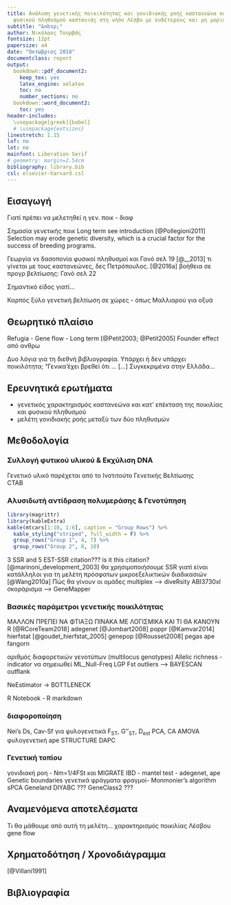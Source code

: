```yaml
---
title: Ανάλυση γενετικής ποικιλότητας και γονιδιακής ροής καστανεώνα και απομονωμένου
  φυσικού πληθυσμού καστανιάς στη νήσο Λέσβο με ουδέτερους και μη μοριακούς δείκτες
subtitle: "&nbsp;" 
author: Νικόλαος Τουρβάς
fontsize: 12pt
papersize: a4
date: "Οκτώβριος 2018"
documentclass: report
output:
  bookdown::pdf_document2:
    keep_tex: yes
    latex_engine: xelatex
    toc: no
    number_sections: no
  bookdown::word_document2:
    toc: yes
header-includes: 
  \usepackage[greek]{babel}
  # \usepackage{extsizes}
linestretch: 1.15
lof: no
lot: no
mainfont: Liberation Serif
# geometry: margin=2.54cm
bibliography: library.bib
csl: elsevier-harvard.csl
---
```


 <!-- Εισαγωγή και Θεωρ. πλαίσιο μπορούν να γίνουν μια ενότητα!!! --> 
 
## Εισαγωγή

Γιατί πρέπει να μελετηθεί η γεν. ποικ - διαφ 

Σημασία γενετικής ποικ Long term see introduction [@Pollegioni2011]
Selection may erode genetic diversity, which is a crucial factor for the success of breeding programs.

Γεωργία vs δασοπονία φυσικοί πληθυσμοί και Γανό σελ 19 [@__2013]
  τι γίνεται με τους καστανεώνες, δες Πετρόπουλος. [@2016a]
βοήθεια σε προγρ βελτίωσης: Γανό σελ 22 

Σημαντικό είδος γιατί...

Καρπός ξύλο
γενετική βελτίωση σε χώρες - όπως Μαλλιαρού για οξυά


## Θεωρητικό πλαίσιο

Refugia - Gene flow - Long term [@Petit2003; @Petit2005]
Founder effect από ανθρω

Δυο λόγια για τη διεθνή βιβλιογραφία. 
Υπάρχει ή δεν υπάρχει ποικιλότητα; "Γενικα'έχει βρεθεί ότι ... [...] 
Συγκεκριμένα στην Ελλάδα...
  
## Ερευνητικά ερωτήματα

- γενετικός χαρακτηρισμός καστανεώνα και κατ' επέκταση της ποικιλίας και φυσικού πληθυσμού
- μελέτη γονιδιακής ροής μεταξύ των δύο πληθυσμών

## Μεθοδολογία

### Συλλογή φυτικού υλικού & Εκχύλιση DNA
Γενετικό υλικό παρέχεται από το Ινστιτούτο Γενετικής Βελτίωσης  
CTAB

### Αλυσιδωτή αντίδραση πολυμεράσης & Γενοτύπηση

```r
library(magrittr)
library(kableExtra)
kable(mtcars[1:10, 1:6], caption = "Group Rows") %>%
  kable_styling("striped", full_width = F) %>%
  group_rows("Group 1", 4, 7) %>%
  group_rows("Group 2", 8, 10)
```


3 SSR and 5 EST-SSR citation??? is it this citation? [@marinoni_development_2003]
θα χρησιμοποιήσουμε SSR γιατί είναι κατάλληλοι για τη μελέτη πρόσφατων μικροεξελικτικών διαδικασιών [@Wang2010a]
Πώς θα γίνουν οι ομάδες multiplex --> diveRsity
ABI3730xl σκοράρισμα --> GeneMapper

### Βασικές παράμετροι γενετικής ποικιλότητας 
ΜΑΛΛΟΝ ΠΡΕΠΕΙ ΝΑ ΦΤΙΑΞΩ ΠΙΝΑΚΑ ΜΕ ΛΟΓΙΣΜΙΚΑ ΚΑΙ ΤΙ ΘΑ ΚΑΝΟΥΝ
R [@RCoreTeam2018]
adegenet [@Jombart2008]
poppr [@Kamvar2014]
hierfstat [@goudet_hierfstat_2005]
genepop [@Rousset2008]
pegas
ape
fangorn

αριθμός διαφορετικών γενοτύπων (multilocus genotypes)
Allelic richness - indicator να σημειωθεί
ML_Null-Freq
LGP
Fst outliers --> BAYESCAN outflank

NeEstimator ->
BOTTLENECK 

R Notebook - R markdown

### διαφοροποίηση
Nei's Ds, Cav-Sf για φυλογενετικά 
F~ST~, G''~ST~, D~est~
PCA, CA
AMOVA
φυλογενετική ape
STRUCTURE 
DAPC

### Γενετική τοπίου
γονιδιακή ροη - Nm=1/4FSt και MIGRATE
IBD - mantel test - adegenet, ape
Genetic boundaries γενετικά φράγματα φραγμοί- Monmonier's algorithm
sPCA
Geneland
DIYABC ???
GeneClass2 ???

## Αναμενόμενα αποτελέσματα
Τι θα μάθουμε από αυτή τη μελέτη...
χαρακτηρισμός ποικιλίας Λέσβου
gene flow


## Χρηματοδότηση / Χρονοδιάγραμμα

[@Villani1991]

## Βιβλιογραφία
<!-- &nbsp;  -->
